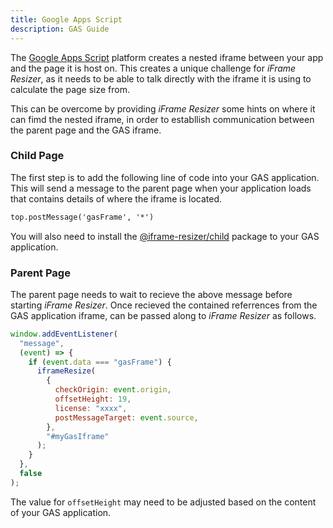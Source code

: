 ```yaml
---
title: Google Apps Script
description: GAS Guide
---
```



The [Google Apps Script](https://www.google.com/script/start/) platform creates a nested iframe between your app and the page it is host on. This creates a unique challenge for _iFrame Resizer_, as it needs to be able to talk directly with the iframe it is using to calculate the page size from.

This can be overcome by providing _iFrame Resizer_ some hints on where it can fimd the nested iframe, in order to establlish communication between the parent page and the GAS iframe.

### Child Page

The first step is to add the following line of code into your GAS application. This will send a message to the parent page when your application loads that contains details of where the iframe is located.

```html
top.postMessage('gasFrame', '*')
```

You will also need to install the [@iframe-resizer/child](https://iframe-resizer.com/getting_started/#child-page-setup) package to your GAS application.

### Parent Page

The parent page needs to wait to recieve the above message before starting _iFrame Resizer_. Once recieved the contained referrences from the GAS application iframe, can be passed along to _iFrame Resizer_ as follows.

```js
window.addEventListener(
  "message",
  (event) => {
    if (event.data === "gasFrame") {
      iframeResize(
        {
          checkOrigin: event.origin,
          offsetHeight: 19,
          license: "xxxx",
          postMessageTarget: event.source,
        },
        "#myGasIframe"
      );
    }
  },
  false
);
```

The value for `offsetHeight` may need to be adjusted based on the content of your GAS application.

<License />
